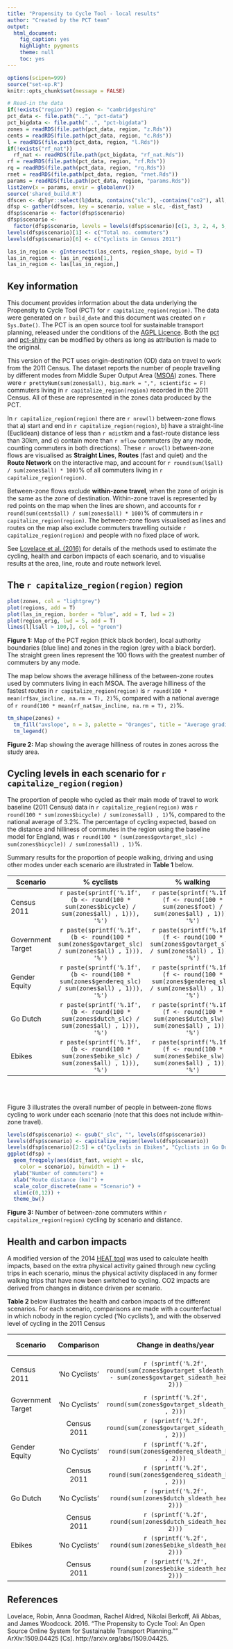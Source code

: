 ```yaml
---
title: "Propensity to Cycle Tool - local results"
author: "Created by the PCT team"
output:
  html_document:
    fig_caption: yes
    highlight: pygments
    theme: null
    toc: yes
---
```


```r
options(scipen=999)
source("set-up.R")
knitr::opts_chunk$set(message = FALSE)

# Read-in the data
if(!exists("region")) region <- "cambridgeshire"
pct_data <- file.path("..", "pct-data")
pct_bigdata <- file.path("..", "pct-bigdata")
zones = readRDS(file.path(pct_data, region, "z.Rds"))
cents = readRDS(file.path(pct_data, region, "c.Rds"))
l = readRDS(file.path(pct_data, region, "l.Rds"))
if(!exists("rf_nat"))
  rf_nat <- readRDS(file.path(pct_bigdata, "rf_nat.Rds"))
rf = readRDS(file.path(pct_data, region, "rf.Rds"))
rq = readRDS(file.path(pct_data, region, "rq.Rds"))
rnet = readRDS(file.path(pct_data, region, "rnet.Rds"))
params = readRDS(file.path(pct_data, region, "params.Rds"))
list2env(x = params, envir = globalenv())
source('shared_build.R')
dfscen <- dplyr::select(l@data, contains("slc"), -contains("co2"), all, olc = bicycle, dist_fast)
dfsp <- gather(dfscen, key = scenario, value = slc, -dist_fast)
dfsp$scenario <- factor(dfsp$scenario)
dfsp$scenario <-
  factor(dfsp$scenario, levels = levels(dfsp$scenario)[c(1, 3, 2, 4, 5, 6)])
levels(dfsp$scenario)[1] <- c("Total no. commuters")
levels(dfsp$scenario)[6] <- c("Cyclists in Census 2011")

las_in_region <- gIntersects(las_cents, region_shape, byid = T)
las_in_region <- las_in_region[1,]
las_in_region <- las[las_in_region,]
```

## Key information 

This document provides information about the data underlying the Propensity to Cycle Tool (PCT) for `r capitalize_region(region)`. The data were generated on `r build_date` and this document was created on `r Sys.Date()`. The PCT is an open source tool for sustainable transport planning, released under the conditions of the [AGPL Licence](https://www.gnu.org/licenses/agpl-3.0). Both the [pct](https://github.com/npct/pct) and [pct-shiny](https://github.com/npct/pct-shiny) can be modified by others as long as attribution is made to the original.

This version of the PCT uses origin-destination (OD) data on travel to work from the 2011 Census. The dataset reports the number of people travelling by different modes from Middle Super Output Area ([MSOA](https://data.gov.uk/dataset/middle-layer-super-output-areas-2001-to-middle-layer-super-output-areas-2011-to-local-authority)) zones. There were `r prettyNum(sum(zones$all), big.mark = ",", scientific = F)` commuters living in `r capitalize_region(region)` recorded in the 2011 Census. All of these are represented in the zones data produced by the PCT.

In `r capitalize_region(region)` there are `r nrow(l)` between-zone flows that a) start and end in `r capitalize_region(region)`, b) have a straight-line (Euclidean) distance of less than `r mdist`km and a fast-route distance less than 30km, and c) contain more than `r mflow` commuters (by any mode, counting commuters in both directions).   These `r nrow(l)` between-zone flows are visualised as **Straight Lines**, **Routes** (fast and quiet) and the **Route Network** on the interactive map, and account for `r round(sum(l$all) / sum(zones$all) * 100)`% of all commuters living in `r capitalize_region(region)`.

Between-zone flows exclude **within-zone travel**, when the zone of origin is the same as the zone of destination. Within-zone travel is represented by red points on the map when the lines are shown, and accounts for `r round(sum(cents$all) / sum(zones$all) * 100)`% of commuters in `r capitalize_region(region)`. The between-zone flows visualised as lines and routes on the map also exclude commuters travelling outside `r capitalize_region(region)` and people with no fixed place of work.

See [Lovelace et al. (2016)](http://arxiv.org/abs/1509.04425) for details of the methods used to estimate the cycling, health and carbon impacts of each scenario, and to visualise results at the area, line, route and route network level.

## The `r capitalize_region(region)` region

<!-- Can we show hilliness by comparison to other areas?  -->

```r
plot(zones, col = "lightgrey")
plot(regions, add = T)
plot(las_in_region, border = "blue", add = T, lwd = 2)
plot(region_orig, lwd = 5, add = T)
lines(l[l$all > 100,], col = "green")
```

**Figure 1:** Map of the PCT region (thick black border), local authority boundaries (blue line) and zones in the region (grey with a black border). The straight green lines represent the 100 flows with the greatest number of commuters by any mode.

The map below shows the average hilliness of the between-zone routes used by commuters living in each MSOA.
The average hilliness of the fastest routes in
`r capitalize_region(region)` is
`r round(100 * mean(rf$av_incline, na.rm = T), 2)`%,
compared with a national average of
`r round(100 * mean(rf_nat$av_incline, na.rm = T), 2)`%.


```r
tm_shape(zones) +
  tm_fill("avslope", n = 3, palette = "Oranges", title = "Average gradient\nof fast routes (%)") +
  tm_legend()
```

**Figure 2:** Map showing the average hilliness of routes in zones across the study area.

## Cycling levels in each scenario for `r capitalize_region(region)`

The proportion of people who cycled as their main mode of travel to work baseline (2011 Census) data in `r capitalize_region(region)` was 
`r round(100 * sum(zones$bicycle) / sum(zones$all) , 1)`%, compared to the national average of 3.2%.
The percentage of cycling expected, based on the distance and hilliness of commutes in the region using the baseline model for England, was
`r round(100 * (sum(zones$govtarget_slc) - sum(zones$bicycle)) / sum(zones$all) , 1)`%.

<!--Can we please have here a table for the whole region per scenario, using area-based data? This would look like the following.  Cycling/walking/car drivers cells the percent is equal to the scenario level of cycling across all the zones, divided by 'all'.  In the "all other modes" cell, the percent is equal to 100% minus the first 3 rows. I suggest one decimal place.
                              % cyclists    % walking   % car drivers   % all other modes
  Census 2011
  Government Target
  Gender Equity
  Go Dutch
  Ebikes
-->
<!-- **Table 1:** Mode split among commuters living in `r capitalize_region(region)` across scenarios
-->

Summary results for the proportion of people walking, driving and using other modes under each scenario are illustrated in **Table 1**  below.

| Scenario | % cyclists | % walking | % car drivers | % all other modes |
| ------------- |:-------------: |:-------------: |:--------------:| :----------------: |
| Census 2011 | `r paste(sprintf('%.1f', (b <- round(100 * sum(zones$bicycle) / sum(zones$all) , 1))), '%')`|`r paste(sprintf('%.1f', (f <- round(100 * sum(zones$foot) / sum(zones$all) , 1))), '%')`|`r paste(sprintf('%.1f', (cd <- round(100 * sum(zones$car_driver) / sum(zones$all) , 1))), '%')` | `r paste(sprintf('%.1f', (100 - b - f - cd)), '%')` |
| Government Target | `r paste(sprintf('%.1f', (b <- round(100 * sum(zones$govtarget_slc) / sum(zones$all) , 1))), '%')` | `r paste(sprintf('%.1f', (f <- round(100 * sum(zones$govtarget_slw) / sum(zones$all) , 1))), '%')`|`r paste(sprintf('%.1f', (cd <- round(100 * sum(zones$govtarget_sld) / sum(zones$all) , 1))), '%')` | `r paste(sprintf('%.1f', (100 - b - f - cd)), '%')` |
| Gender Equity | `r paste(sprintf('%.1f', (b <- round(100 * sum(zones$gendereq_slc) / sum(zones$all) , 1))), '%')` | `r paste(sprintf('%.1f', (f <- round(100 * sum(zones$gendereq_slw) / sum(zones$all) , 1))), '%')`|`r paste(sprintf('%.1f', (cd <- round(100 * sum(zones$gendereq_sld) / sum(zones$all) , 1))), '%')` | `r paste(sprintf('%.1f', (100 - b - f - cd)), '%')` |
| Go Dutch | `r paste(sprintf('%.1f', (b <- round(100 * sum(zones$dutch_slc) / sum(zones$all) , 1))), '%')` | `r paste(sprintf('%.1f', (f <- round(100 * sum(zones$dutch_slw) / sum(zones$all) , 1))), '%')`|`r paste(sprintf('%.1f', (cd <- round(100 * sum(zones$dutch_sld) / sum(zones$all) , 1))), '%')` | `r paste(sprintf('%.1f', (100 - b - f - cd)), '%')` |
| Ebikes  | `r paste(sprintf('%.1f', (b <- round(100 * sum(zones$ebike_slc) / sum(zones$all) , 1))), '%')` | `r paste(sprintf('%.1f', (f <- round(100 * sum(zones$ebike_slw) / sum(zones$all) , 1))), '%')`|`r paste(sprintf('%.1f', (cd <- round(100 * sum(zones$ebike_sld) / sum(zones$all) , 1))), '%')` | `r paste(sprintf('%.1f', (100 - b - f - cd)), '%')` |


<br><br>

Figure 3 illustrates the overall number of people in between-zone flows cycling to work under each scenario (note that this does not include within-zone travel).

<!--Anna note I think we Ideally should revisit this figure at some point and include within-zone flows, I think it would make the figure much more helpful-->
```r
levels(dfsp$scenario) <- gsub("_slc", "", levels(dfsp$scenario))
levels(dfsp$scenario) <- capitalize_region(levels(dfsp$scenario))
levels(dfsp$scenario)[2:5] = c("Cyclists in Ebikes", "Cyclists in Go Dutch", "Cyclists in Gender Equality", "Cyclists in Government Target")
ggplot(dfsp) +
  geom_freqpoly(aes(dist_fast, weight = slc,
    color = scenario), binwidth = 1) +
  ylab("Number of commuters") +
  xlab("Route distance (km)") +
  scale_color_discrete(name = "Scenario") +
  xlim(c(0,12)) +
  theme_bw()
```

**Figure 3:** Number of between-zone commuters within `r capitalize_region(region)` cycling by scenario and distance.


<!-- ## Health and carbon impacts -->

<!-- A modified -->
<!-- version of the 2014 [HEAT tool](http://www.euro.who.int/en/health-topics/environment-and-health/Transport-and-health/publications/2011/health-economic-assessment-tools-heat-for-walking-and-for-cycling.-methodology-and-user-guide.-economic-assessment-of-transport-infrastructure-and-policies.-2014-update) -->
<!-- was used to calculate health impacts, based on the extra physical activity gained through new cycling trips in each scenario, minus the physical activity displaced in any former walking trips that have now been switched to cycling. CO2 impacts are derived from changes in distance driven per scenario. -->

<!-- Table 2 below illustrates the health and carbon impacts of the different scenarios.  For each scenario, comparisons are made with a counterfactual in which nobody in the region cycled (‘No cyclists’), and with the observed level of cycling in the 2011 Census.  -->

<!-- please create table below.

Scenario      Comparison                  Mortality Impacts                           Change in MTCO2e/year
                              Change in deaths/yr    Value of change (£, millions)
Census 2011  'No Cyclists'
Govt Target 'No Cyclists'
            Census 2011
Gender equity 'No Cyclists'
            Census 2011
Go Dutch 'No Cyclists'
            Census 2011
Ebikes 'No Cyclists'
            Census 2011-->

<!--
**Table 2:** Mortality and carbon impacts of scenarios in `r capitalize_region(region)`, relative to baseline and to a ‘no cyclists’ counterfactual.  Note that 'MTCO2e' stands for meg-tonnes of CO2-equivalent emissions
-->

## Health and carbon impacts

A modified version of the 2014 [HEAT tool](http://www.euro.who.int/en/health-topics/environment-and-health/Transport-and-health/publications/2011/health-economic-assessment-tools-heat-for-walking-and-for-cycling.-methodology-and-user-guide.-economic-assessment-of-transport-infrastructure-and-policies.-2014-update) was used to calculate health impacts, based on the extra physical activity gained through new cycling trips in each scenario, minus the physical activity displaced in any former walking trips that have now been switched to cycling. CO2 impacts are derived from changes in distance driven per scenario.

**Table 2** below illustrates the health and carbon impacts of the different scenarios.  For each scenario, comparisons are made with a counterfactual in which nobody in the region cycled ('No cyclists'), and with the observed level of cycling in the 2011 Census

| Scenario | Comparison	| Change in deaths/year  | Value of change ( million pounds )  | Change in tonnes CO2e/year |
| -------- |:----------:|:-----------------: |:----------:| :---------------:|
| Census 2011 |	'No Cyclists' |  `r (sprintf('%.2f', round(sum(zones$govtarget_sldeath_heat) - sum(zones$govtarget_sideath_heat) , 2)))` | `r (sprintf('%.2f', round((sum(zones$govtarget_slvalue_heat) - sum(zones$govtarget_sivalue_heat)) / 1000000  , 2)))` | `r (round( ( sum(zones$govtarget_slco2) - sum(zones$govtarget_sico2) ) / 1000))` |
| Government Target |	'No Cyclists' |  `r (sprintf('%.2f', round(sum(zones$govtarget_sldeath_heat) , 2)))` | `r (sprintf('%.2f', round(sum(zones$govtarget_slvalue_heat) / 1000000  , 2)))` | `r (round( sum(zones$govtarget_slco2) / 1000))` |
|  |	Census 2011 |  `r (sprintf('%.2f', round(sum(zones$govtarget_sideath_heat) , 2)))` | `r (sprintf('%.2f', round(sum(zones$govtarget_sivalue_heat) / 1000000  , 2)))` | `r (round( sum(zones$govtarget_sico2) / 1000))` |
| Gender Equity |	'No Cyclists' |  `r (sprintf('%.2f', round(sum(zones$gendereq_sldeath_heat) , 2)))` | `r (sprintf('%.2f', round(sum(zones$gendereq_slvalue_heat) / 1000000  , 2)))` | `r (round( sum(zones$gendereq_slco2) / 1000))` | 
|  |	Census 2011 |  `r (sprintf('%.2f', round(sum(zones$gendereq_sideath_heat) , 2)))` | `r (sprintf('%.2f', round(sum(zones$gendereq_sivalue_heat) / 1000000  , 2)))` | `r (round( sum(zones$gendereq_sico2) / 1000))` |
| Go Dutch |	'No Cyclists' |  `r (sprintf('%.2f', round(sum(zones$dutch_sldeath_heat) , 2)))` | `r (sprintf('%.2f', round(sum(zones$dutch_slvalue_heat) / 1000000  , 2)))` | `r (round( sum(zones$dutch_slco2) / 1000))` |
|  |	Census 2011 |  `r (sprintf('%.2f', round(sum(zones$dutch_sideath_heat) , 2)))` | `r (sprintf('%.2f', round(sum(zones$dutch_sivalue_heat) / 1000000  , 2)))` | `r (round( sum(zones$dutch_sico2) / 1000))` |
| Ebikes |	'No Cyclists' |  `r (sprintf('%.2f', round(sum(zones$ebike_sldeath_heat) , 2)))` | `r (sprintf('%.2f', round(sum(zones$ebike_slvalue_heat) / 1000000  , 2)))` | `r (round( sum(zones$ebike_slco2) / 1000))` |
|  |	Census 2011 |  `r (sprintf('%.2f', round(sum(zones$ebike_sideath_heat) , 2)))` | `r (sprintf('%.2f', round(sum(zones$ebike_sivalue_heat) / 1000000  , 2)))` | `r (round( sum(zones$ebike_sico2) / 1000))` |


## References

Lovelace, Robin, Anna Goodman, Rachel Aldred, Nikolai Berkoff, Ali Abbas, and James Woodcock. 2016. "The Propensity to Cycle Tool: An Open Source Online System for Sustainable Transport Planning."" ArXiv:1509.04425 [Cs]. http://arxiv.org/abs/1509.04425.
